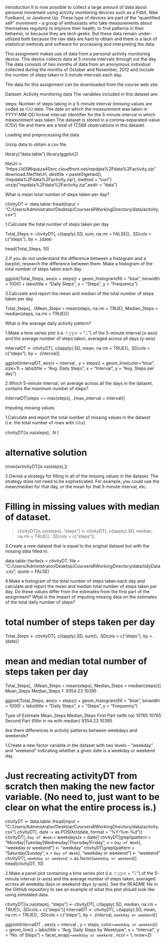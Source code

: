 Introduction
It is now possible to collect a large amount of data about personal movement using activity monitoring devices such as a Fitbit, Nike Fuelband, or Jawbone Up. These type of devices are part of the “quantified self” movement – a group of enthusiasts who take measurements about themselves regularly to improve their health, to find patterns in their behavior, or because they are tech geeks. But these data remain under-utilized both because the raw data are hard to obtain and there is a lack of statistical methods and software for processing and interpreting the data.

This assignment makes use of data from a personal activity monitoring device. This device collects data at 5 minute intervals through out the day. The data consists of two months of data from an anonymous individual collected during the months of October and November, 2012 and include the number of steps taken in 5 minute intervals each day.

The data for this assignment can be downloaded from the course web site:

Dataset: Activity monitoring data
The variables included in this dataset are:

steps: Number of steps taking in a 5-minute interval (missing values are coded as 𝙽𝙰) 
date: The date on which the measurement was taken in YYYY-MM-DD format 
interval: Identifier for the 5-minute interval in which measurement was taken 
The dataset is stored in a comma-separated-value (CSV) file and there are a total of 17,568 observations in this dataset.

Loading and preprocessing the data

Unzip data to obtain a csv file.

library("data.table")
library(ggplot2)

fileUrl <- "https://d396qusza40orc.cloudfront.net/repdata%2Fdata%2Factivity.zip"
download.file(fileUrl, destfile = paste0(getwd(), '/repdata%2Fdata%2Factivity.zip'), method = "curl")
unzip("repdata%2Fdata%2Factivity.zip",exdir = "data")

What is mean total number of steps taken per day?

ctivityDT <- data.table::fread(input = "C:/Users/Administrator/Desktop/CourseraRWorkingDirectory/data/activity.csv")

1.Calculate the total number of steps taken per day

Total_Steps <- ctivityDT[, c(lapply(.SD, sum, na.rm = FALSE)), .SDcols = c("steps"), by = .(date)

head(Total_Steps, 10)

2.If you do not understand the difference between a histogram and a barplot, research the difference between them. 
Make a histogram of the total number of steps taken each day.

ggplot(Total_Steps, aes(x = steps)) +
    geom_histogram(fill = "blue", binwidth = 1000) +
    labs(title = "Daily Steps", x = "Steps", y = "Frequency")

3.Calculate and report the mean and median of the total number of steps taken per day

Total_Steps[, .(Mean_Steps = mean(steps, na.rm = TRUE), Median_Steps = median(steps, na.rm = TRUE))]


What is the average daily activity pattern?

1.Make a time series plot (i.e. 𝚝𝚢𝚙𝚎 = "𝚕") of the 5-minute interval (x-axis) and 
the average number of steps taken, averaged across all days (y-axis)

IntervalDT <- ctivityDT[, c(lapply(.SD, mean, na.rm = TRUE)), .SDcols = c("steps"), by = .(interval)]

ggplot(IntervalDT, aes(x = interval , y = steps)) + geom_line(color="blue", size=1) + labs(title = "Avg. Daily Steps", x = "Interval", y = "Avg. Steps per day")


2.Which 5-minute interval, on average across all the days in the dataset, contains the maximum number of steps?

IntervalDT[steps == max(steps), .(max_interval = interval)]

Imputing missing values

1.Calculate and report the total number of missing values in the dataset (i.e. the total number of rows with 𝙽𝙰s)

ctivityDT[is.na(steps), .N ]

# alternative solution
nrow(activityDT[is.na(steps),])

2.Devise a strategy for filling in all of the missing values in the dataset. The strategy does not need to be sophisticated.
For example, you could use the mean/median for that day, or the mean for that 5-minute interval, etc.

# Filling in missing values with median of dataset. 
> ctivityDT[is.na(steps), "steps"] <- ctivityDT[, c(lapply(.SD, median, na.rm = TRUE)), .SDcols = c("steps")]

3.Create a new dataset that is equal to the original dataset but with the missing data filled in.

data.table::fwrite(x = ctivityDT, file = "C:/Users/Administrator/Desktop/CourseraRWorkingDirectory/data/tidyData.csv", quote = FALSE)

4.Make a histogram of the total number of steps taken each day and calculate and report the mean and median total number 
of steps taken per day. Do these values differ from the estimates from the first part of the assignment? 
What is the impact of imputing missing data on the estimates of the total daily number of steps?

# total number of steps taken per day
Total_Steps <- ctivityDT[, c(lapply(.SD, sum)), .SDcols = c("steps"), by = .(date)] 
 
# mean and median total number of steps taken per day
Total_Steps[, .(Mean_Steps = mean(steps), Median_Steps = median(steps))]
Mean_Steps Median_Steps
1:    9354.23        10395
 
ggplot(Total_Steps, aes(x = steps)) + geom_histogram(fill = "blue", binwidth = 1000) + labs(title = "Daily Steps", x = "Steps", y = "Frequency")

Type of Estimate	Mean_Steps	Median_Steps
First Part (with na)	10765	10765
Second Part (fillin in na with median)	9354.23	10395

Are there differences in activity patterns between weekdays and weekends?

1.Create a new factor variable in the dataset with two levels – “weekday” and 
“weekend” indicating whether a given date is a weekday or weekend day.

# Just recreating activityDT from scratch then making the new factor variable. (No need to, just want to be clear on what the entire process is.) 
ctivityDT <- data.table::fread(input = "C:/Users/Administrator/Desktop/CourseraRWorkingDirectory/data/activity.csv")
ctivityDT[, date := as.POSIXct(date, format = "%Y-%m-%d")]
ctivityDT[, `Day of Week`:= weekdays(x = date)]
ctivityDT[grepl(pattern = "Monday|Tuesday|Wednesday|Thursday|Friday", x = `Day of Week`), "weekday or weekend"] <- "weekday"
ctivityDT[grepl(pattern = "Saturday|Sunday", x = `Day of Week`), "weekday or weekend"] <- "weekend"
ctivityDT[, `weekday or weekend` := as.factor(`weekday or weekend`)]
head(ctivityDT, 10)

2.Make a panel plot containing a time series plot (i.e. 𝚝𝚢𝚙𝚎 = "𝚕") of the 5-minute interval (x-axis) and the average 
number of steps taken, averaged across all weekday days or weekend days (y-axis). 
See the README file in the GitHub repository to see an example of what this plot should look like using simulated data.

ctivityDT[is.na(steps), "steps"] <- ctivityDT[, c(lapply(.SD, median, na.rm = TRUE)), .SDcols = c("steps")]
IntervalDT <- ctivityDT[, c(lapply(.SD, mean, na.rm = TRUE)), .SDcols = c("steps"), by = .(interval, `weekday or weekend`)] 
 
ggplot(IntervalDT , aes(x = interval , y = steps, color=`weekday or weekend`)) + geom_line() + labs(title = "Avg. Daily Steps by Weektype", x = "Interval", y = "No. of Steps") + facet_wrap(~`weekday or weekend` , ncol = 1, nrow=2)
